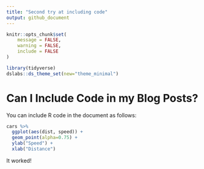 ```yaml
---
title: "Second try at including code"
output: github_document
---
```


```r
knitr::opts_chunk$set(
	message = FALSE,
	warning = FALSE,
	include = FALSE
)

library(tidyverse)
dslabs::ds_theme_set(new="theme_minimal")
```

# Can I Include Code in my Blog Posts?

You can include R code in the document as follows:

```r
cars %>%
  ggplot(aes(dist, speed)) +
  geom_point(alpha=0.75) +
  ylab("Speed") +
  xlab("Distance")
```

It worked!
